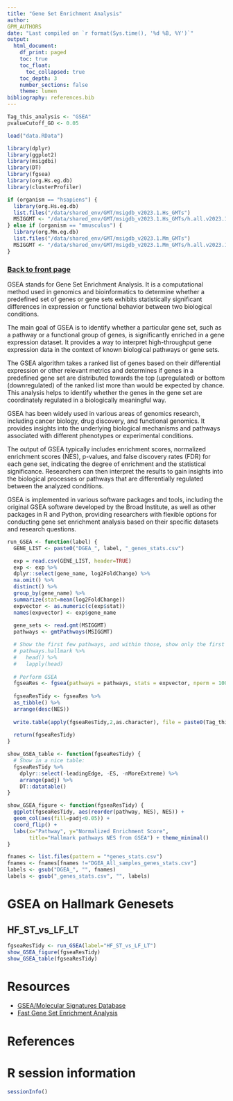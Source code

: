 ```yaml
---
title: "Gene Set Enrichment Analysis"
author:
GPM_AUTHORS
date: "Last compiled on `r format(Sys.time(), '%d %B, %Y')`"
output:
  html_document:
    df_print: paged
    toc: true
    toc_float:
      toc_collapsed: true
    toc_depth: 3
    number_sections: false
    theme: lumen
bibliography: references.bib
---
```


```r
Tag_this_analysis <- "GSEA"
pvalueCutoff_GO <- 0.05

load("data.RData")

library(dplyr)
library(ggplot2)
library(msigdbi)
library(DT)
library(fgsea)
library(org.Hs.eg.db)
library(clusterProfiler)

if (organism == "hsapiens") {
  library(org.Hs.eg.db)
  list.files("/data/shared_env/GMT/msigdb_v2023.1.Hs_GMTs")
  MSIGGMT <- "/data/shared_env/GMT/msigdb_v2023.1.Hs_GMTs/h.all.v2023.1.Hs.symbols.gmt"
} else if (organism == "mmusculus") {
  library(org.Mm.eg.db)
  list.files("/data/shared_env/GMT/msigdb_v2023.1.Mm_GMTs")
  MSIGGMT <- "/data/shared_env/GMT/msigdb_v2023.1.Mm_GMTs/h.all.v2023.1.Mm.symbols.gmt"
}

```

### [Back to front page](Analysis_Report_RNAseq.html)

GSEA stands for Gene Set Enrichment Analysis. It is a computational method used in genomics and bioinformatics to determine whether a predefined set of genes or gene sets exhibits statistically significant differences in expression or functional behavior between two biological conditions. 

The main goal of GSEA is to identify whether a particular gene set, such as a pathway or a functional group of genes, is significantly enriched in a gene expression dataset. It provides a way to interpret high-throughput gene expression data in the context of known biological pathways or gene sets.

The GSEA algorithm takes a ranked list of genes based on their differential expression or other relevant metrics and determines if genes in a predefined gene set are distributed towards the top (upregulated) or bottom (downregulated) of the ranked list more than would be expected by chance. This analysis helps to identify whether the genes in the gene set are coordinately regulated in a biologically meaningful way.

GSEA has been widely used in various areas of genomics research, including cancer biology, drug discovery, and functional genomics. It provides insights into the underlying biological mechanisms and pathways associated with different phenotypes or experimental conditions.

The output of GSEA typically includes enrichment scores, normalized enrichment scores (NES), p-values, and false discovery rates (FDR) for each gene set, indicating the degree of enrichment and the statistical significance. Researchers can then interpret the results to gain insights into the biological processes or pathways that are differentially regulated between the analyzed conditions.

GSEA is implemented in various software packages and tools, including the original GSEA software developed by the Broad Institute, as well as other packages in R and Python, providing researchers with flexible options for conducting gene set enrichment analysis based on their specific datasets and research questions.

```r
run_GSEA <- function(label) {
  GENE_LIST <- paste0("DGEA_", label, "_genes_stats.csv")

  exp = read.csv(GENE_LIST, header=TRUE)
  exp <- exp %>% 
  dplyr::select(gene_name, log2FoldChange) %>% 
  na.omit() %>% 
  distinct() %>% 
  group_by(gene_name) %>% 
  summarize(stat=mean(log2FoldChange))
  expvector <- as.numeric(c(exp$stat))
  names(expvector) <- exp$gene_name
  
  gene_sets <- read.gmt(MSIGGMT)
  pathways <- gmtPathways(MSIGGMT)

  # Show the first few pathways, and within those, show only the first few genes. 
  # pathways.hallmark %>% 
  #   head() %>% 
  #   lapply(head)
  
  # Perform GSEA
  fgseaRes <- fgsea(pathways = pathways, stats = expvector, nperm = 1000)
  
  fgseaResTidy <- fgseaRes %>%
  as_tibble() %>%
  arrange(desc(NES))
  
  write.table(apply(fgseaResTidy,2,as.character), file = paste0(Tag_this_analysis, "_", label,"_res.csv"))
  
  return(fgseaResTidy)
}

show_GSEA_table <- function(fgseaResTidy) {
  # Show in a nice table:
  fgseaResTidy %>% 
    dplyr::select(-leadingEdge, -ES, -nMoreExtreme) %>% 
    arrange(padj) %>% 
    DT::datatable()
}

show_GSEA_figure <- function(fgseaResTidy) {
  ggplot(fgseaResTidy, aes(reorder(pathway, NES), NES)) +
  geom_col(aes(fill=padj<0.05)) +
  coord_flip() +
  labs(x="Pathway", y="Normalized Enrichment Score",
       title="Hallmark pathways NES from GSEA") + theme_minimal()
}

fnames <- list.files(pattern = "*genes_stats.csv")
fnames <- fnames[fnames !="DGEA_All_samples_genes_stats.csv"]
labels <- gsub("DGEA_", "", fnames)
labels <- gsub("_genes_stats.csv", "", labels)

```


# GSEA on Hallmark Genesets {.tabset}

## HF_ST_vs_LF_LT

```r
fgseaResTidy <- run_GSEA(label="HF_ST_vs_LF_LT")
show_GSEA_figure(fgseaResTidy)
show_GSEA_table(fgseaResTidy)
```


# Resources

* [GSEA/Molecular Signatures Database](https://www.gsea-msigdb.org/gsea/msigdb)
* [Fast Gene Set Enrichment Analysis](https://github.com/ctlab/fgsea)

# References

<div id="refs"></div>

# R session information

```r
sessionInfo()
```
